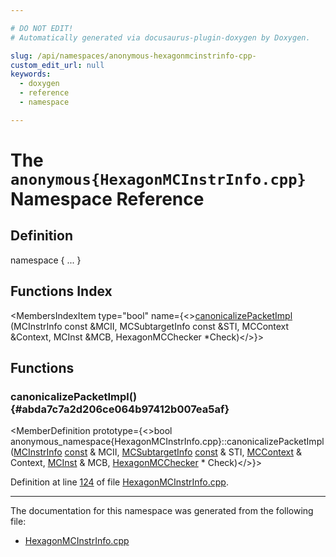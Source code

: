 ```yaml
---

# DO NOT EDIT!
# Automatically generated via docusaurus-plugin-doxygen by Doxygen.

slug: /api/namespaces/anonymous-hexagonmcinstrinfo-cpp-
custom_edit_url: null
keywords:
  - doxygen
  - reference
  - namespace

---
```





# The `anonymous{HexagonMCInstrInfo.cpp}` Namespace Reference

<DoxygenPage pluginConfig={pluginConfig}>



## Definition

<CodeBlock>namespace &#123; ... &#125;</CodeBlock>

## Functions Index

<MembersIndex>

<MembersIndexItem
  type="bool"
  name={<><a href="#abda7c7a2d206ce064b97412b007ea5af">canonicalizePacketImpl</a> (MCInstrInfo const &amp;MCII, MCSubtargetInfo const &amp;STI, MCContext &amp;Context, MCInst &amp;MCB, HexagonMCChecker &#42;Check)</>}>
</MembersIndexItem>

</MembersIndex>


<SectionDefinition>

## Functions

### canonicalizePacketImpl() {#abda7c7a2d206ce064b97412b007ea5af}

<MemberDefinition
  prototype={<>bool anonymous&#95;namespace&#123;HexagonMCInstrInfo.cpp&#125;::canonicalizePacketImpl (<a href="/docs/api/classes/llvm/mcinstrinfo">MCInstrInfo</a> <a href="/docs/api/files/lib/lib/target/lib/target/aarch64/aarch64promoteconstant-cpp/#a90f8350fecae261c25be85d38b451bff">const</a> &amp; MCII, <a href="/docs/api/classes/llvm/mcsubtargetinfo">MCSubtargetInfo</a> <a href="/docs/api/files/lib/lib/target/lib/target/aarch64/aarch64promoteconstant-cpp/#a90f8350fecae261c25be85d38b451bff">const</a> &amp; STI, <a href="/docs/api/classes/llvm/mccontext">MCContext</a> &amp; Context, <a href="/docs/api/classes/llvm/mcinst">MCInst</a> &amp; MCB, <a href="/docs/api/classes/llvm/hexagonmcchecker">HexagonMCChecker</a> &#42; Check)</>}>

Definition at line <a href="/docs/api/files/lib/lib/target/lib/target/hexagon/lib/target/hexagon/mctargetdesc/hexagonmcinstrinfo-cpp/#l00124">124</a> of file <a href="/docs/api/files/lib/lib/target/lib/target/hexagon/lib/target/hexagon/mctargetdesc/hexagonmcinstrinfo-cpp">HexagonMCInstrInfo.cpp</a>.
</MemberDefinition>

</SectionDefinition>

<hr/>

The documentation for this namespace was generated from the following file:

<ul>
<li><a href="/docs/api/files/lib/lib/target/lib/target/hexagon/lib/target/hexagon/mctargetdesc/hexagonmcinstrinfo-cpp">HexagonMCInstrInfo.cpp</a></li>
</ul>

</DoxygenPage>
